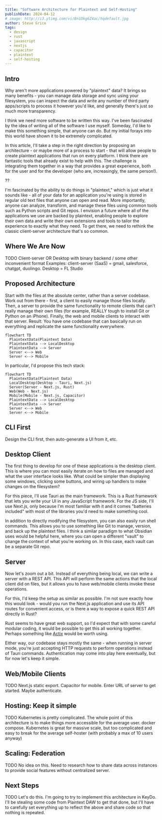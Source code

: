 ```yaml
---
title: "Software Architecture for Plaintext and Self-Hosting"
publishDate: 2024-04-12
# image: http://i3.ytimg.com/vi/Bn1Okg6Z4ac/hqdefault.jpg
author: Steve Grice
tags:
  - design
  - rust
  - javascript
  - nextjs
  - capacitor
  - plaintext
  - self-hosting
---
```


## Intro

Why aren't more applications powered by "plaintext" data? It brings so many benefits - you can manage data storage and sync using your filesystem, you can inspect the data and write any number of third party apps/scripts to process it however you'd like, and generally there's just so much more transparency.

I think we need more software to be written this way. I've been fascinated by the idea of writing all of the software I use myself. Someday, I'd like to make this something simple, that anyone can do. But my initial forays into this world have shown it to be extremely complicated.

In this article, I'll take a step in the right direction by proposing an architecture - or maybe more of a process to start - that will allow people to create plaintext applications that run on every platform. I think there are fantastic tools that already exist to help with this. The challenge is integrating them together in a way that provides a great experience, both for the user and for the developer (who are, increasingly, the same person!).

??

I'm fascinated by the ability to do things in "plaintext," which is just what it sounds like - all of your data for an application you're using is stored in regular old text files that anyone can open and read. More importantly, anyone can analyze, transform, and manage these files using common tools such as Python scripts and Git repos. I envision a future where all of the applications we use are backed by plaintext, enabling people to explore their own data and write their own extensions and tools to tailor the experience to exactly what they need.
To get there, we need to rethink the classic client-server architecture that's so common.

## Where We Are Now

TODO
Client-server OR Desktop with binary backend / some other inconvenient format
Examples: client-server (SaaS) = gmail, salesforce, chatgpt, duolingo. Desktop = FL Studio

## Proposed Architecture

Start with the files at the absolute center, rather than a server codebase. Work out from there - first, a client to easily manage those files locally. Then, a server to provide the same functionality to remote clients that can't really manage their own files (for example, REALLY tough to install Git or Python on an iPhone). Finally, the web and mobile clients to interact with that server. Result: You have one codebase that can basically run on everything and replicate the same functionality everywhere.

```mermaid
flowchart TD
  PlaintextData(Plaintext Data)
  PlaintextData --> LocalDesktop
  PlaintextData --> Server
  Server <--> Web
  Server <--> Mobile
```

In particular, I'd propose this tech stack:

```mermaid
flowchart TD
  PlaintextData(Plaintext Data)
  LocalDesktop(Desktop - Tauri, Next.js)
  Server(Server - Next.js, Rust)
  Web(Web - Next.js)
  Mobile(Mobile - Next.js, Capacitor)
  PlaintextData --> LocalDesktop
  PlaintextData --> Server
  Server <--> Web
  Server <--> Mobile
```

## CLI First

Design the CLI first, then auto-generate a UI from it, etc.

## Desktop Client

The first thing to develop for one of these applications is the desktop client. This is where you can most easily iterate on how to files are managed and what the user interface looks like. What could be simpler than displaying some windows, clicking some buttons, and wiring up handlers to make changes on the filesystem?

For this piece, I'll use Tauri as the main framework. This is a Rust framework that lets you write your UI in any JavaScript framework. For the JS side, I'll use Next.js, only because I'm most familiar with it and it comes "batteries included" with most of the libraries you'd need to make something cool.

In addition to directly modifying the filesystem, you can also easily run shell commands. This allows you to use something like Git to manage, version, and back up the plaintext files. I think a similar paradigm to what Obsidian uses would be helpful here, where you can open a different "vault" to change the context of what you're working on. In this case, each vault can be a separate Git repo.

## Server

Now let's zoom out a bit. Instead of everything being local, we can write a server with a REST API. This API will perform the same actions that the local client did on files, but it allows you to have web/mobile clients invoke these operations.

For this, I'd keep the setup as similar as possible. I'm not sure exactly how this would look - would you run the Next.js application and use its API routes for convenient access, or is there a way to expose a quick REST API directly in Rust?

Rust seems to have great web support, so I'd expect that with some careful modular coding, it would be possible to get this all working together. Perhaps something like [Actix](https://actix.rs/) would be worth using.

Either way, our codebase stays mostly the same - when running in server mode, you're just accepting HTTP requests to perform operations instead of Tauri commands. Authentication may come into play here eventually, but for now let's keep it simple.

## Web/Mobile Clients

TODO
Next.js static export. Capacitor for mobile. Enter URL of server to get started. Maybe authenticate.
## Hosting: Keep it simple

TODO
Kubernetes is pretty complicated. The whole point of this architecture is to make things more accessible for the average user. 
docker compose. Kubernetes is great for massive scale, but too complicated and easy to break for the average self-hoster (with probably a max of 10 users anyway)
## Scaling: Federation

TODO
No idea on this. Need to research how to share data across instances to provide social features without centralized server.

## Next Steps

TODO
Let's do this. I'm going to try to implement this architecture in KeyDo. I'll be stealing some code from Plaintext DAW to get that done, but I'll have to carefully set everything up to reflect the above and share code so that nothing is repeated.
